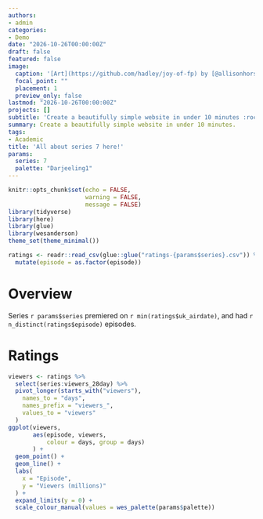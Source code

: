 ```yaml
---
authors:
- admin
categories:
- Demo
date: "2026-10-26T00:00:00Z"
draft: false
featured: false
image:
  caption: '[Art](https://github.com/hadley/joy-of-fp) by [@allisonhorst](https://github.com/allisonhorst/stats-illustrations)'
  focal_point: ""
  placement: 1
  preview_only: false
lastmod: "2026-10-26T00:00:00Z"
projects: []
subtitle: 'Create a beautifully simple website in under 10 minutes :rocket:'
summary: Create a beautifully simple website in under 10 minutes.
tags:
- Academic
title: 'All about series 7 here!'
params:
  series: 7
  palette: "Darjeeling1"
---
```



```r
knitr::opts_chunk$set(echo = FALSE, 
                      warning = FALSE,
                      message = FALSE)
library(tidyverse)
library(here)
library(glue)
library(wesanderson)
theme_set(theme_minimal())
```

```r
ratings <- readr::read_csv(glue::glue("ratings-{params$series}.csv")) %>% 
  mutate(episode = as.factor(episode))
```


# Overview

Series `r params$series` premiered on `r min(ratings$uk_airdate)`, and had `r n_distinct(ratings$episode)` episodes.

# Ratings

```r
viewers <- ratings %>% 
  select(series:viewers_28day) %>% 
  pivot_longer(starts_with("viewers"), 
    names_to = "days", 
    names_prefix = "viewers_", 
    values_to = "viewers"
  ) 
ggplot(viewers, 
       aes(episode, viewers, 
           colour = days, group = days)
       ) + 
  geom_point() + 
  geom_line() + 
  labs(
    x = "Episode", 
    y = "Viewers (millions)"
  ) +
  expand_limits(y = 0) +
  scale_colour_manual(values = wes_palette(params$palette))
```

